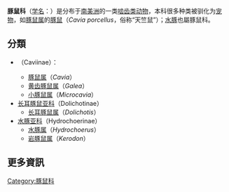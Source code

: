 {{Automatic Taxobox
| fossil_range = {{Fossil range|中中新世|现代}}
| image =Two adult Guinea Pigs (Cavia porcellus).jpg
| image_width = 200px
| image_caption = [[豚鼠|豚鼠]]（''Cavia porcellus''）
| taxon=Caviidae
| authority = {{le|Fischer von Waldheim }}，1817
}}
'''豚鼠科'''（[[学名|学名]]：{{lang|la|Caviidae}}）是分布于[[南美洲|南美洲]]的一类[[啮齿目|啮齿类动物]]，本科很多种类被驯化为[[宠物|宠物]]，如[[豚鼠属|豚鼠属]]的[[豚鼠|豚鼠]]（''Cavia porcellus''，俗称“天竺鼠”）；[[水豚|水豚]]也屬豚鼠科。

==分類==
*{{le|豚鼠亚科|Caviinae}}（Caviinae）：
**[[豚鼠属|豚鼠属]]（''Cavia''）
**[[黄齿豚鼠属|黄齿豚鼠属]]（''Galea''）
**[[小豚鼠属|小豚鼠属]]（''Microcavia''）
*[[长耳豚鼠亚科|长耳豚鼠亚科]]（Dolichotinae）
**[[长耳豚鼠属|长耳豚鼠属]]（''Dolichotis''）
*[[水豚亚科|水豚亚科]]（Hydrochoerinae）
**[[水豚属|水豚属]]（''Hydrochoerus''）
**[[岩豚鼠属|岩豚鼠属]]（''Kerodon''）

==更多資訊==
{{Commons category|Caviidae}}
{{Wikispecies|Caviidae}}
{{Rodents}}

{{Taxonbar|from=Q685772}}

[[Category:豚鼠科|Category:豚鼠科]]